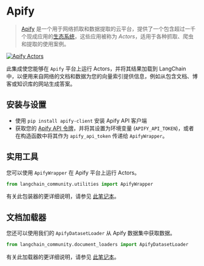 # Apify

>[Apify](https://apify.com) 是一个用于网络抓取和数据提取的云平台，提供了一个包含超过一千个现成应用的[生态系统](https://apify.com/store)，这些应用被称为 *Actors*，适用于各种抓取、爬虫和提取的使用案例。

[![Apify Actors](/img/ApifyActors.png)](https://apify.com/store)

此集成使您能够在 `Apify` 平台上运行 Actors，并将其结果加载到 LangChain 中，以便用来自网络的文档和数据为您的向量索引提供信息，例如从包含文档、博客或知识库的网站生成答案。

## 安装与设置

- 使用 `pip install apify-client` 安装 Apify API 客户端
- 获取您的 [Apify API 令牌](https://console.apify.com/account/integrations)，并将其设置为环境变量 (`APIFY_API_TOKEN`)，或者在构造函数中将其作为 `apify_api_token` 传递给 `ApifyWrapper`。

## 实用工具

您可以使用 `ApifyWrapper` 在 Apify 平台上运行 Actors。

```python
from langchain_community.utilities import ApifyWrapper
```

有关此包装器的更详细说明，请参见 [此笔记本](/docs/integrations/tools/apify)。

## 文档加载器

您还可以使用我们的 `ApifyDatasetLoader` 从 Apify 数据集中获取数据。

```python
from langchain_community.document_loaders import ApifyDatasetLoader
```

有关此加载器的更详细说明，请参见 [此笔记本](/docs/integrations/document_loaders/apify_dataset)。